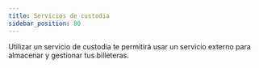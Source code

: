 ```yaml
---
title: Servicios de custodia
sidebar_position: 80
---
```



Utilizar un servicio de custodia te permitirá usar un servicio externo para almacenar y gestionar tus billeteras.

<DocCardList />
